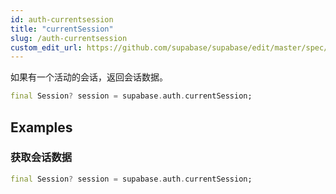 ```yaml
---
id: auth-currentsession
title: "currentSession"
slug: /auth-currentsession
custom_edit_url: https://github.com/supabase/supabase/edit/master/spec/supabase_dart_v1.yml
---
```


如果有一个活动的会话，返回会话数据。


```dart
final Session? session = supabase.auth.currentSession;
```


















## Examples

### 获取会话数据



```dart
final Session? session = supabase.auth.currentSession;
```